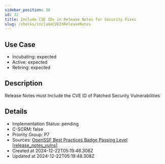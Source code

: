 ```yaml
---
sidebar_position: 30
id: 32
title: Include CVE IDs in Release Notes for Security Fixes
slug: /checks/includeCVEInReleaseNotes
---
```


## Use Case
<!-- LEVELS:START -->
- Incubating: expected
- Active: expected
- Retiring: expected
<!-- LEVELS:END -->

<!-- DESCRIPTION:START -->
## Description
Release Notes must Include the CVE ID of Patched Security Vulnerabilities
<!-- DESCRIPTION:END -->

<!-- DETAILS:START -->
## Details
- Implementation Status: pending
- C-SCRM: false
- Priority Group: P7
- Sources: [OpenSSF Best Practices Badge Passing Level [release_notes_vulns]](https://www.bestpractices.dev/en/criteria?details=true&rationale=true#0.release_notes_vulns)
- Created at 2024-12-22T05:19:48.308Z
- Updated at 2024-12-22T05:19:48.308Z
<!-- DETAILS:END -->
